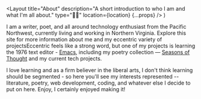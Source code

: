   <Layout
    title="About"
    description="A short introduction to who I am and what I'm all about."
    type="👋🏻"
    location={location}
    {...props}
  />
)

<Avatar />

I am a writer, poet, and all around technology enthusiast from the Pacific Northwest, currently living and working in Northern Virginia. Explore this site for more information about me and my eccentric variety of projects<Marginnote count={1}>Eccentric feels like a strong word, but one of my projects is learning the 1976 text editor - [Emacs](/notes/doom-emacs)</Marginnote>, including my poetry collection &mdash; [Seasons of Thought](/poetry/seasons-of-thought) and my current tech projects. 

I love learning and as a firm believer in the liberal arts, I don't think learning should be segmented - so here you'll see my interests represented -- literature, poetry, web development, coding, and whatever else I decide to put on here. Enjoy, I certainly enjoyed making it!
